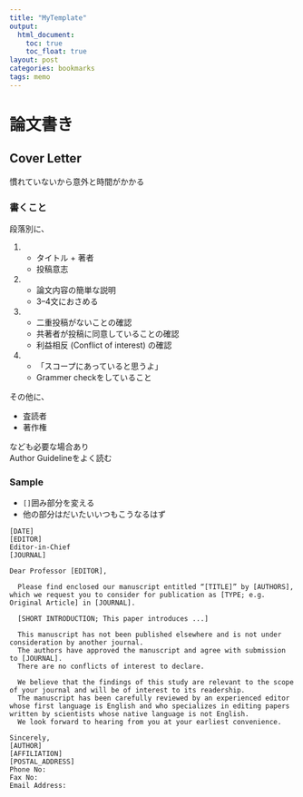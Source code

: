 ```yaml
---
title: "MyTemplate"
output:
  html_document:
    toc: true
    toc_float: true
layout: post
categories: bookmarks
tags: memo
---
```



# 論文書き

## Cover Letter

慣れていないから意外と時間がかかる

### 書くこと

段落別に、

1.
    - タイトル + 著者
    - 投稿意志
2.
    - 論文内容の簡単な説明
    - 3--4文におさめる
3. 
    - 二重投稿がないことの確認
    - 共著者が投稿に同意していることの確認
    - 利益相反 (Conflict of interest) の確認
4.
    - 「スコープにあっていると思うよ」
    - Grammer checkをしていること

その他に、

- 査読者
- 著作権

なども必要な場合あり  
Author Guidelineをよく読む  

### Sample

- `[]`囲み部分を変える
- 他の部分はだいたいいつもこうなるはず

```
[DATE]
[EDITOR]
Editor-in-Chief
[JOURNAL]

Dear Professor [EDITOR],

  Please find enclosed our manuscript entitled “[TITLE]” by [AUTHORS], which we request you to consider for publication as [TYPE; e.g. Original Article] in [JOURNAL].

  [SHORT INTRODUCTION; This paper introduces ...]
  
  This manuscript has not been published elsewhere and is not under consideration by another journal.
  The authors have approved the manuscript and agree with submission to [JOURNAL].
  There are no conflicts of interest to declare.

  We believe that the findings of this study are relevant to the scope of your journal and will be of interest to its readership.
  The manuscript has been carefully reviewed by an experienced editor whose first language is English and who specializes in editing papers written by scientists whose native language is not English.
  We look forward to hearing from you at your earliest convenience.

Sincerely,
[AUTHOR]
[AFFILIATION]
[POSTAL_ADDRESS]
Phone No: 
Fax No: 
Email Address: 
```